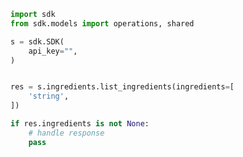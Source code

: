 ```python ListIngredients.py
import sdk
from sdk.models import operations, shared

s = sdk.SDK(
    api_key="",
)


res = s.ingredients.list_ingredients(ingredients=[
    'string',
])

if res.ingredients is not None:
    # handle response
    pass
```
